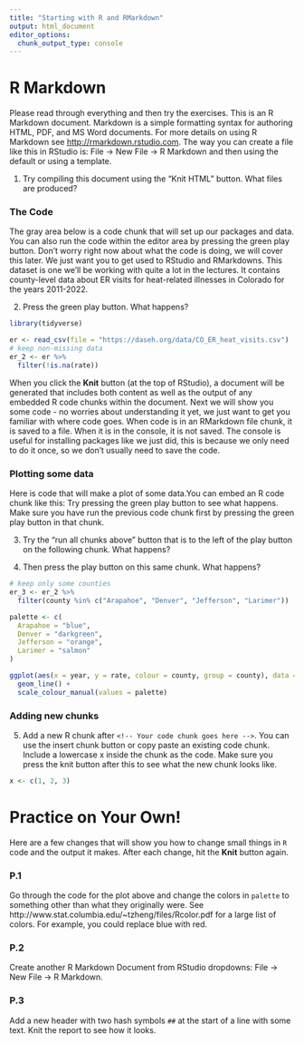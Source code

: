 ```yaml
---
title: "Starting with R and RMarkdown"
output: html_document
editor_options: 
  chunk_output_type: console
---
```


# R Markdown

Please read through everything and then try the exercises. This is an R Markdown document. Markdown is a simple formatting syntax for authoring HTML, PDF, and MS Word documents. For more details on using R Markdown see <http://rmarkdown.rstudio.com>. The way you can create a file like this in RStudio is: File → New File → R Markdown and then using the default or using a template.

1. Try compiling this document using the “Knit HTML” button. What files are produced?

### The Code

The gray area below is a code chunk that will set up our packages and data. You can also run the code within the editor area by pressing the green play button. Don't worry right now about what the code is doing, we will cover this later. We just want you to get used to RStudio and RMarkdowns. This dataset is one we'll be working with quite a lot in the lectures. It contains county-level data about ER visits for heat-related illnesses in Colorado for the years 2011-2022. 

2. Press the green play button. What happens?

```r
library(tidyverse)

er <- read_csv(file = "https://daseh.org/data/CO_ER_heat_visits.csv")
# keep non-missing data
er_2 <- er %>%
  filter(!is.na(rate))
```

When you click the **Knit** button (at the top of RStudio), a document will be generated that includes both content as well as the output of any embedded R code chunks within the document. Next we will show you some code - no worries about understanding it yet, we just want to get you familiar with where code goes. When code is in an RMarkdown file chunk, it is saved to a file. When it is in the console, it is not saved. The console is useful for installing packages like we just did, this is because we only need to do it once, so we don't usually need to save the code.

### Plotting some data

Here is code that will make a plot of some data.You can embed an R code chunk like this: Try pressing the green play button to see what happens. Make sure you have run the previous code chunk first by pressing the green play button in that chunk.

3. Try the "run all chunks above" button that is to the left of the play button on the following chunk. What happens?

4. Then press the play button on this same chunk. What happens?

```r
# keep only some counties
er_3 <- er_2 %>%
  filter(county %in% c("Arapahoe", "Denver", "Jefferson", "Larimer"))

palette <- c(
  Arapahoe = "blue",
  Denver = "darkgreen",
  Jefferson = "orange",
  Larimer = "salmon"
)

ggplot(aes(x = year, y = rate, colour = county, group = county), data = er_3) +
  geom_line() +
  scale_colour_manual(values = palette)
```

### Adding new chunks

5. Add a new R chunk after `<!-- Your code chunk goes here -->`. You can use the insert chunk button or copy paste an existing code chunk. Include a lowercase x inside the chunk as the code. Make sure you press the knit button after this to see what the new chunk looks like. 

```r
x <- c(1, 2, 3)
```

<!-- Your code chunk goes here -->



# Practice on Your Own!

Here are a few changes that will show you how to change small things in `R` code and the output it makes.  After each change, hit the **Knit** button again.

### P.1

Go through the code for the plot above and change the colors in `palette` to something other than what they originally were. See http://www.stat.columbia.edu/~tzheng/files/Rcolor.pdf for a large list of colors. For example, you could replace blue with red.

### P.2

Create another R Markdown Document from RStudio dropdowns: File → New File → R Markdown.

### P.3 

Add a new header with two hash symbols `##` at the start of a line with some text. Knit the report to see how it looks.
